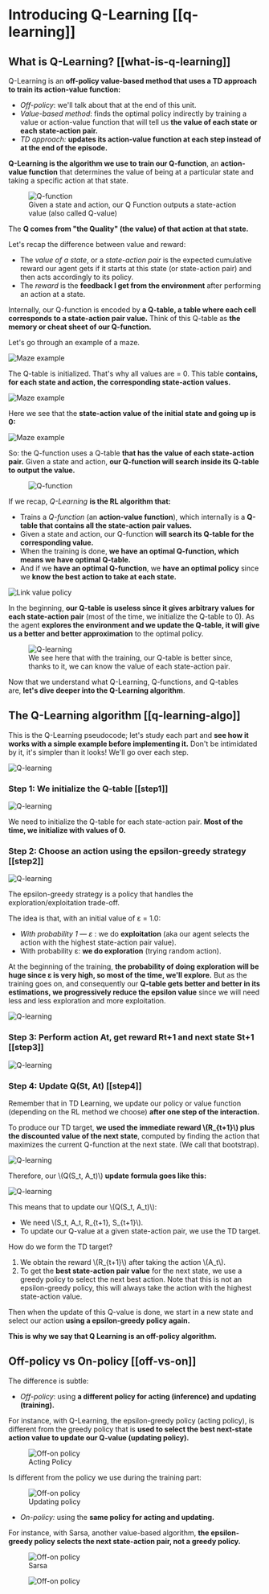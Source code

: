 # Introducing Q-Learning [[q-learning]]
## What is Q-Learning? [[what-is-q-learning]]

Q-Learning is an **off-policy value-based method that uses a TD approach to train its action-value function:**

- *Off-policy*: we'll talk about that at the end of this unit.
- *Value-based method*: finds the optimal policy indirectly by training a value or action-value function that will tell us **the value of each state or each state-action pair.**
- *TD approach:* **updates its action-value function at each step instead of at the end of the episode.**

**Q-Learning is the algorithm we use to train our Q-function**, an **action-value function** that determines the value of being at a particular state and taking a specific action at that state.

<figure>
<img src="https://huggingface.co/datasets/huggingface-deep-rl-course/course-images/resolve/main/en/unit3/Q-function.jpg" alt="Q-function"/>
  <figcaption>Given a state and action, our Q Function outputs a state-action value (also called Q-value)</figcaption>
</figure>

The **Q comes from "the Quality" (the value) of that action at that state.**

Let's recap the difference between value and reward:

- The *value of a state*, or a *state-action pair* is the expected cumulative reward our agent gets if it starts at this state (or state-action pair) and then acts accordingly to its policy.
- The *reward* is the **feedback I get from the environment** after performing an action at a state.

Internally, our Q-function is encoded by **a Q-table, a table where each cell corresponds to a state-action pair value.** Think of this Q-table as **the memory or cheat sheet of our Q-function.**

Let's go through an example of a maze.

<img src="https://huggingface.co/datasets/huggingface-deep-rl-course/course-images/resolve/main/en/unit3/Maze-1.jpg" alt="Maze example"/>

The Q-table is initialized. That's why all values are = 0. This table **contains, for each state and action, the corresponding state-action values.**

<img src="https://huggingface.co/datasets/huggingface-deep-rl-course/course-images/resolve/main/en/unit3/Maze-2.jpg" alt="Maze example"/>

Here we see that the **state-action value of the initial state and going up is 0:**

<img src="https://huggingface.co/datasets/huggingface-deep-rl-course/course-images/resolve/main/en/unit3/Maze-3.jpg" alt="Maze example"/>

So: the Q-function uses a Q-table **that has the value of each state-action pair.** Given a state and action, **our Q-function will search inside its Q-table to output the value.**

<figure>
<img src="https://huggingface.co/datasets/huggingface-deep-rl-course/course-images/resolve/main/en/unit3/Q-function-2.jpg" alt="Q-function"/>
</figure>

If we recap, *Q-Learning* **is the RL algorithm that:**

- Trains a *Q-function* (an **action-value function**), which internally is a **Q-table that contains all the state-action pair values.**
- Given a state and action, our Q-function **will search its Q-table for the corresponding value.**
- When the training is done, **we have an optimal Q-function, which means we have optimal Q-table.**
- And if we **have an optimal Q-function**, we **have an optimal policy** since we **know the best action to take at each state.**

<img src="https://huggingface.co/datasets/huggingface-deep-rl-course/course-images/resolve/main/en/unit3/link-value-policy.jpg" alt="Link value policy"/>


In the beginning, **our Q-table is useless since it gives arbitrary values for each state-action pair** (most of the time, we initialize the Q-table to 0). As the agent **explores the environment and we update the Q-table, it will give us a better and better approximation** to the optimal policy.

<figure class="image table text-center m-0 w-full">
<img src="https://huggingface.co/datasets/huggingface-deep-rl-course/course-images/resolve/main/en/unit3/Q-learning-1.jpg" alt="Q-learning"/>
  <figcaption>We see here that with the training, our Q-table is better since, thanks to it, we can know the value of each state-action pair.</figcaption>
</figure>

Now that we understand what Q-Learning, Q-functions, and Q-tables are, **let's dive deeper into the Q-Learning algorithm**.

## The Q-Learning algorithm [[q-learning-algo]]

This is the Q-Learning pseudocode; let's study each part and **see how it works with a simple example before implementing it.** Don't be intimidated by it, it's simpler than it looks! We'll go over each step.

<img src="https://huggingface.co/datasets/huggingface-deep-rl-course/course-images/resolve/main/en/unit3/Q-learning-2.jpg" alt="Q-learning"/>

### Step 1: We initialize the Q-table [[step1]]

<img src="https://huggingface.co/datasets/huggingface-deep-rl-course/course-images/resolve/main/en/unit3/Q-learning-3.jpg" alt="Q-learning"/>


We need to initialize the Q-table for each state-action pair. **Most of the time, we initialize with values of 0.**

### Step 2: Choose an action using the epsilon-greedy strategy [[step2]]

<img src="https://huggingface.co/datasets/huggingface-deep-rl-course/course-images/resolve/main/en/unit3/Q-learning-4.jpg" alt="Q-learning"/>


The epsilon-greedy strategy is a policy that handles the exploration/exploitation trade-off.

The idea is that, with an initial value of ɛ = 1.0:

- *With probability 1 — ɛ* : we do **exploitation** (aka our agent selects the action with the highest state-action pair value).
- With probability ɛ: **we do exploration** (trying random action).

At the beginning of the training, **the probability of doing exploration will be huge since ɛ is very high, so most of the time, we'll explore.** But as the training goes on, and consequently our **Q-table gets better and better in its estimations, we progressively reduce the epsilon value** since we will need less and less exploration and more exploitation.

<img src="https://huggingface.co/datasets/huggingface-deep-rl-course/course-images/resolve/main/en/unit3/Q-learning-5.jpg" alt="Q-learning"/>


### Step 3: Perform action At, get reward Rt+1 and next state St+1 [[step3]]

<img src="https://huggingface.co/datasets/huggingface-deep-rl-course/course-images/resolve/main/en/unit3/Q-learning-6.jpg" alt="Q-learning"/>

### Step 4: Update Q(St, At) [[step4]]

Remember that in TD Learning, we update our policy or value function (depending on the RL method we choose) **after one step of the interaction.**

To produce our TD target, **we used the immediate reward \\(R_{t+1}\\) plus the discounted value of the next state**, computed by finding the action that maximizes the current Q-function at the next state. (We call that bootstrap).

<img src="https://huggingface.co/datasets/huggingface-deep-rl-course/course-images/resolve/main/en/unit3/Q-learning-7.jpg" alt="Q-learning"/>

Therefore, our \\(Q(S_t, A_t)\\) **update formula goes like this:**

<img src="https://huggingface.co/datasets/huggingface-deep-rl-course/course-images/resolve/main/en/unit3/Q-learning-8.jpg" alt="Q-learning"/>


This means that to update our \\(Q(S_t, A_t)\\):

- We need \\(S_t, A_t, R_{t+1}, S_{t+1}\\).
- To update our Q-value at a given state-action pair, we use the TD target.

How do we form the TD target?
1. We obtain the reward \\(R_{t+1}\\) after taking the action \\(A_t\\).
2. To get the **best state-action pair value** for the next state, we use a greedy policy to select the next best action. Note that this is not an epsilon-greedy policy, this will always take the action with the highest state-action value.

Then when the update of this Q-value is done, we start in a new state and select our action **using a epsilon-greedy policy again.**

**This is why we say that Q Learning is an off-policy algorithm.**

## Off-policy vs On-policy [[off-vs-on]]

The difference is subtle:

- *Off-policy*: using **a different policy for acting (inference) and updating (training).**

For instance, with Q-Learning, the epsilon-greedy policy (acting policy), is different from the greedy policy that is **used to select the best next-state action value to update our Q-value (updating policy).**


<figure>
<img src="https://huggingface.co/datasets/huggingface-deep-rl-course/course-images/resolve/main/en/unit3/off-on-1.jpg" alt="Off-on policy"/>
  <figcaption>Acting Policy</figcaption>
</figure>

Is different from the policy we use during the training part:


<figure>
<img src="https://huggingface.co/datasets/huggingface-deep-rl-course/course-images/resolve/main/en/unit3/off-on-2.jpg" alt="Off-on policy"/>
  <figcaption>Updating policy</figcaption>
</figure>

- *On-policy:* using the **same policy for acting and updating.**

For instance, with Sarsa, another value-based algorithm, **the epsilon-greedy policy selects the next state-action pair, not a greedy policy.**


<figure>
<img src="https://huggingface.co/datasets/huggingface-deep-rl-course/course-images/resolve/main/en/unit3/off-on-3.jpg" alt="Off-on policy"/>
    <figcaption>Sarsa</figcaption>
</figure>

<figure>
<img src="https://huggingface.co/datasets/huggingface-deep-rl-course/course-images/resolve/main/en/unit3/off-on-4.jpg" alt="Off-on policy"/>
</figure>
